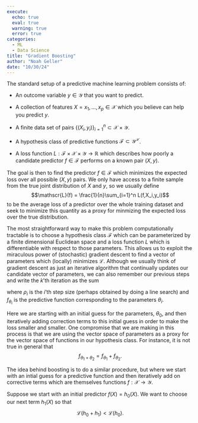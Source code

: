 ```yaml
---
execute:
  echo: true
  eval: true
  warning: true
  error: true 
categories:
  - ML
  - Data Science 
title: "Gradient Boosting"
author: "Noah Geller"
date: "10/30/24"
---
```


The standard setup of a predictive machine learning problem consists of: 

  - An outcome variable $y\in \mathcal{Y}$ that you want to predict.

  - A collection of features $X = x_1,\dots,x_p \in \mathcal{X}$ which you believe can help you predict $y$. 

  - A finite data set of pairs $\{(X_i,y_i)\}_{i=1}^n\subset \mathcal{X}\times\mathcal{Y}$.

  - A hypothesis class of predictive functions $\mathcal{F}\subset \mathcal{Y}^\mathcal{X}$. 
  
  - A loss function $L:\mathcal{F} \times \mathcal{X}\times \mathcal{Y} \to \mathbb{R}$ which describes how poorly a candidate predictor $f\in \mathcal{F}$ performs on a known pair $(X,y)$. 

The goal is then to find the predictor $f\in \mathcal{F}$ which minimizes the expected loss over all possible $(X,y)$ pairs. We only have access to a finite sample from the true joint distribution of $X$ and $y$, so we usually define 
$$\mathscr{L}(f) = \frac{1}{n}\sum_{i=1}^n L(f,X_i,y_i)$$
to be the average loss of a predictor over the whole training dataset and seek to minimize this quantity as a proxy for minmizing the expected loss over the true distribution.  

The most straightforward way to make this problem computationally tractable is to choose a hypothesis class $\mathcal{F}$ which can be parameterized by a finite dimensional Euclidean space and a loss function $L$ which is differentiable with respect to those parameters. This allows us to exploit the miraculous power of (stochastic) gradient descent to find a vector of parameters which (locally) minimizes $\mathscr{L}$. Although we usually think of gradient descent as just an iterative algorithm that continually updates our candidate vector of parameters, we can also remember our previous steps and write the $k$'th iteration as the sum

\begin{align*}
\theta_k &= \theta_0 - \rho_1 \nabla_\theta \mathscr{L}(f_{\theta_0}) - \rho_2 \nabla_\theta \mathscr{L}(f_{\theta_1}) - \dots \\
&= \theta_0 + \sum_{i=1}^k -\rho_k \nabla_\theta \mathscr{L}(f_{\theta_{k-1}})
\end{align*}
where $\rho_i$ is the $i$'th step size (perhaps obtained by doing a line search) and $f_{\theta_i}$ is the predictive function corresponding to the parameters $\theta_i$. 

Here we are starting with an initial guess for the parameters, $\theta_0$, and then iteratively adding correction terms to this initial guess in order to make the loss smaller and smaller. One compromise that we are making in this process is that we are using the vector space of parameters as a proxy for the vector space of functions in our hypothesis class. For instance, it is not true in general that $$f_{\theta_1+\theta_2} = f_{\theta_1}+f_{\theta_2}.$$

The idea behind boosting is to do a similar procedure, but where we start with an intial guess for a predictive function and then iteratively add on corrective terms which are themselves functions $f:\mathcal{X}\to \mathcal{Y}$. 

Suppose we start with an initial predictor $f(X) = h_0(X)$. We want to choose our next term $h_1(X)$ so that 
$$\mathscr{L}(h_0+h_1) < \mathscr{L}(h_0).$$





